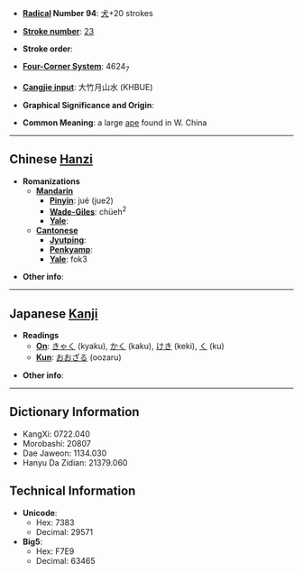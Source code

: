 * '''[[Wiktionary:Chinese radical index| Radical]] Number 94''': [[Wiktionary:Chinese radical index 犬|犬]]+20 strokes

* '''[[Wiktionary:Chinese total strokes index|Stroke number]]''': [[Wiktionary:Chinese total strokes index 23|23]]

* '''Stroke order''': 

* '''[[Wiktionary:Chinese four corner index|Four-Corner System]]''': 4624<sub>7</sub>

* '''[[Wiktionary:Chinese Cangjie index|Cangjie input]]''': 大竹月山水 (KHBUE)

* '''Graphical Significance and Origin''': 

* '''Common Meaning''': a large [[ape]] found in W. China

----

== Chinese [[Hanzi]] ==

* '''Romanizations'''
** '''[[Mandarin]]'''
*** '''[[Pinyin]]''': jué (jue2)
*** '''[[Wade-Giles]]''': chüeh<sup>2</sup>
*** '''[[Yale]]''': 
** '''[[Cantonese]]'''
*** '''[[Jyutping]]''':
*** '''[[Penkyamp]]''': 
*** '''[[Yale]]''': fok3

* '''Other info''': 

----

== Japanese [[Kanji]] ==

* '''Readings'''
** '''[[On]]''': [[きゃく]] (kyaku), [[かく]] (kaku), [[けき]] (keki), [[く]] (ku)
** '''[[Kun]]''': [[おおざる]] (oozaru)

* '''Other info''':  

----

== Dictionary Information ==

* KangXi: 0722.040
* Morobashi: 20807
* Dae Jaweon: 1134.030
* Hanyu Da Zidian: 21379.060

== Technical Information ==

* '''Unicode''':
** Hex: 7383
** Decimal: 29571
* '''Big5''':
** Hex: F7E9
** Decimal: 63465